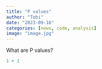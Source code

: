 ```yaml
---
title: "P values"
author: "Tobi"
date: "2023-09-16"
categories: [news, code, analysis]
image: "image.jpg"
---
```


What are P values?

```r
1 + 1
```
